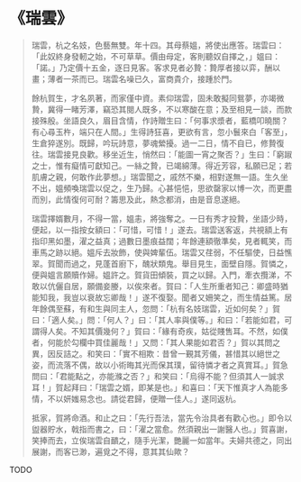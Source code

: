 # 《瑞雲》

> 瑞雲，杭之名妓，色藝無雙。年十四。其母蔡媼，將使出應答。瑞雲曰：「此奴終身發軔之始，不可草草。價由母定，客則聽奴自擇之，」媼曰：「諾。」乃定價十五金，逐日見客。客求見者必贄：贄厚者接以弈，酬以畫；薄者一茶而已。瑞雲名噪已久，富商貴介，接踵於門。
>
> 餘杭賀生，才名夙著，而家僅中資。素仰瑞雲，固未敢擬同鴛夢，亦竭微贄，冀得一睹芳澤，竊恐其閱人既多，不以寒酸在意；及至相見一談，而款接殊殷。坐語良久，眉目含情，作詩贈生曰：「何事求漿者，藍橋叩曉關？有心尋玉杵，端只在人間。」生得詩狂喜，更欲有言，忽小鬟來白「客至」，生倉猝遂別。既歸，吟玩詩意，夢魂縈擾。過一二日，情不自已，修贄復往。瑞雲接見良歡。移坐近生，悄然曰：「能圖一宵之聚否？」生曰：「窮踧之士，惟有癡情可獻知己。一絲之贄，已竭綿薄。得近芳容，私願已足；若肌膚之親，何敢作此夢想。」瑞雲聞之，戚然不樂，相對遂無一語。生久坐不出，媼頻喚瑞雲以促之，生乃歸。心甚悒悒，思欲罄家以博一次，而更盡而別，此情復何可耐？籌思及此，熱念都消，由是音息遂絕。
>
> 瑞雲擇婿數月，不得一當，媼恚，將強奪之。一日有秀才投贄，坐語少時，便起，以一指按女額曰：「可惜，可惜！」遂去。瑞雲送客返，共視額上有指印黑如墨，濯之益真；過數日墨痕益闊；年餘連額徹準矣，見者輒笑，而車馬之跡以絕。媼斥去妝飾，使與婢輩伍。瑞雲又荏弱，不任驅使，日益憔翠。賀聞而過之，見蓬首廚下，醜狀類鬼。舉目見生，面壁自隱。賀憐之，便與媼言願贖作婦。媼許之。賀貨田傾裝，買之以歸。入門，牽衣攬涕，不敢以伉儷自居，願備妾媵，以俟來者。賀曰：「人生所重者知己：卿盛時猶能知我，我豈以衰故忘卿哉！」遂不復娶。聞者又姍笑之，而生情益篤。居年餘偶至蘇，有和生與同主人，忽問：「杭有名妓瑞雲，近如何矣？」賀曰：「適人矣。」問：「何人？」曰：「其人率與僕等。」和曰：「若能如君，可謂得人矣。不知其價幾何？」賀曰：「緣有奇疾，姑從賤售耳。不然，如僕者，何能於勾欄中買佳麗哉！」又問：「其人果能如君否？」賀以其問之異，因反詰之。和笑曰：「實不相欺：昔曾一覲其芳儀，甚惜其以絕世之姿，而流落不偶，故以小術晦其光而保其璞，留待憐才者之真賞耳。」賀急問曰：「君能點之，亦能滌之否？」和笑曰：「烏得不能？但須其人一誠求耳！」賀起拜曰：「瑞雲之婿，即某是也。」和喜曰：「天下惟真才人為能多情，不以妍媸易念也。請從君歸，便贈一佳人。」遂同返杭。
>
> 抵家，賀將命酒。和止之曰：「先行吾法，當先令治具者有歡心也。」即令以盥器貯水，戟指而書之，曰：「濯之當愈。然須親出一謝醫人也。」賀喜謝，笑捧而去，立俟瑞雲自靧之，隨手光潔，艷麗一如當年。夫婦共德之，同出展謝，而客已渺，遍覓之不得，意其其仙歟？

TODO
